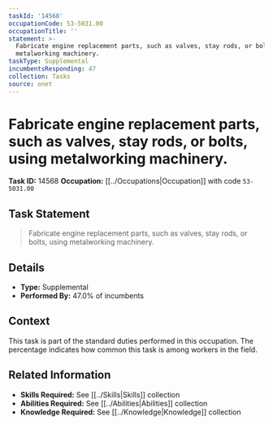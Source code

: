 ```yaml
---
taskId: '14568'
occupationCode: 53-5031.00
occupationTitle: ''
statement: >-
  Fabricate engine replacement parts, such as valves, stay rods, or bolts, using
  metalworking machinery.
taskType: Supplemental
incumbentsResponding: 47
collection: Tasks
source: onet
---
```

# Fabricate engine replacement parts, such as valves, stay rods, or bolts, using metalworking machinery.

**Task ID:** 14568
**Occupation:** [[../Occupations|Occupation]] with code `53-5031.00`

## Task Statement

> Fabricate engine replacement parts, such as valves, stay rods, or bolts, using metalworking machinery.

## Details

- **Type:** Supplemental
- **Performed By:** 47.0% of incumbents

## Context

This task is part of the standard duties performed in this occupation. The percentage indicates how common this task is among workers in the field.

## Related Information

- **Skills Required:** See [[../Skills|Skills]] collection
- **Abilities Required:** See [[../Abilities|Abilities]] collection
- **Knowledge Required:** See [[../Knowledge|Knowledge]] collection
